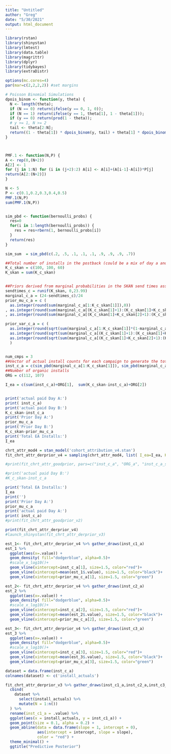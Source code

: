 ```yaml
---
title: "Untitled"
author: "Greg"
date: "5/30/2021"
output: html_document
---
```


```r
library(rstan)
library(shinystan)
library(lmtest)
library(data.table)
library(magrittr)
library(dplyr)
library(tidybayes)
library(extraDistr)

options(mc.cores=4)
par(mar=c(2,2,2,2)) #set margins
```



```r
# Poisson Binomial Simulations
dpois_binom <- function(y, theta) {
  N <- length(theta);
  if (N == 0) return(ifelse(y == 0, 1, 0));
  if (N == 1) return(ifelse(y == 1, theta[1], 1 - theta[1]));
  if (y == 0) return(prod(1 - theta));
  # y >= 1, N >= 2
  tail <- theta[2:N];
  return((1 - theta[1]) * dpois_binom(y, tail) + theta[1] * dpois_binom(y - 1, tail));
}



PMF.1 <- function(N,P) {
A <- rep(0,(N+2))
A[2] <- 1
for (j in 1:N) for (i in (j+2):2) A[i] <- A[i]+(A[i-1]-A[i])*P[j]
return(A[2:(N+2)])
}

N <- 5
P <- c(0.1,0.2,0.3,0.4,0.5)
PMF.1(N,P)
sum(PMF.1(N,P))


sim_pbd <- function(bernoulli_probs) {
  res=0
  for(i in 1:length(bernoulli_probs)) {
    res = res+rbern(1, bernoulli_probs[i])
  }
  return(res) 
}

sim_sum  = sim_pbd(c(.2, .5, .1, .1, .1, .9, .9, .9, .7))
```

```r
##Total number of installs in the postback (could be a mix of day a and day b installs)
K_c_skan = c(100, 100, 60)
K_skan = sum(K_c_skan)


##Priors derived from marginal probabilities in the SKAN send times assuming r=0
sendtimes_c = runif(K_skan, 0,23.99)
marginal_c_a = (24-sendtimes_c)/24
prior_mu_c_a = c ( 
  as.integer(round(sum(marginal_c_a[1:K_c_skan[1]]),0)) 
, as.integer(round(sum(marginal_c_a[(K_c_skan[1]+1):(K_c_skan[1]+K_c_skan[2])]),0)) 
, as.integer(round(sum(marginal_c_a[(K_c_skan[1]+K_c_skan[2]+1):(K_c_skan[1]+K_c_skan[2]+K_c_skan[3])]),0)) )

prior_var_c_a = c ( 
  as.integer(round(sqrt(sum(marginal_c_a[1:K_c_skan[1]]*(1-marginal_c_a[1:K_c_skan[1]]))),0)),
  as.integer(round(sqrt(sum(marginal_c_a[(K_c_skan[1]+1):(K_c_skan[1]+K_c_skan[2])]*(1-marginal_c_a[(K_c_skan[1]+1):(K_c_skan[1]+K_c_skan[2])]))),0)),
  as.integer(round(sqrt(sum(marginal_c_a[(K_c_skan[1]+K_c_skan[2]+1):(K_c_skan[1]+K_c_skan[2]+K_c_skan[3])]*(1-marginal_c_a[(K_c_skan[1]+K_c_skan[2]+1):(K_c_skan[1]+K_c_skan[2]+K_c_skan[3])]))),0))
  )


num_cmps = 3
##Vector of actual install counts for each campaign to generate the total installs in the EA server (inst_c_a is not passed to model), Also used to calculate accuracy as they are the labels
inst_c_a = c(sim_pbd(marginal_c_a[1:K_c_skan[1]]), sim_pbd(marginal_c_a[(K_c_skan[1]+1):(K_c_skan[1]+K_c_skan[2])]),sim_pbd(marginal_c_a[(K_c_skan[1]+K_c_skan[2]+1):(K_c_skan[1]+K_c_skan[2]+K_c_skan[3])]))
##Number of organic installs
ORG = c(112, 107)

I_ea = c(sum(inst_c_a)+ORG[1],  sum(K_c_skan-inst_c_a)+ORG[2])


print('actual paid Day A:')
print( inst_c_a)
print('actual paid Day B:')
K_c_skan-inst_c_a 
print('Prior Day A:')
prior_mu_c_a
print('Prior Day B:')
K_c_skan-prior_mu_c_a
print('Total EA Installs:')
I_ea
```

```r


chrt_attr_mod4 = stan_model('cohort_attribution_v4.stan')
fit_chrt_attr_derprior_v4 = sampling(chrt_attr_mod4, list( I_ea=I_ea, K_c_skan = K_c_skan, prior_mu_c_a=prior_mu_c_a,prior_var_c_a=prior_var_c_a^2,  num_cmps=num_cmps, bernoulli_probs_c1=marginal_c_a[1:K_c_skan[1]],bernoulli_probs_c2=marginal_c_a[(K_c_skan[1]+1):(K_c_skan[1]+K_c_skan[2])], bernoulli_probs_c3=marginal_c_a[(K_c_skan[1]+K_c_skan[2]+1):(K_c_skan[1]+K_c_skan[2]+K_c_skan[3])] , org_var=20  ), chains=4, iter=7000, warmup=3000)

#print(fit_chrt_attr_goodprior, pars=c("inst_c_a", "ORG_a", "inst_c_a_sum"))
```

```r

#print('actual paid Day B:')
#K_c_skan-inst_c_a 

print('Total EA Installs:')
I_ea
print('')
print('Prior Day A:')
prior_mu_c_a
print('actual paid Day A:')
print( inst_c_a)
#print(fit_chrt_attr_goodprior_v2)

print(fit_chrt_attr_derprior_v4)
#launch_shinystan(fit_chrt_attr_derprior_v3)
```

```r
est_1<- fit_chrt_attr_derprior_v4 %>% gather_draws(inst_c1_a) 
est_1 %>% 
  ggplot(aes(x=.value)) +
  geom_density( fill="dodgerblue", alpha=0.5)+
  #scale_x_log10()+
  geom_vline(xintercept=inst_c_a[1], size=1.5, color="red")+
  geom_vline(xintercept=mean(est_1$.value), size=1.5, color="black")+
  geom_vline(xintercept=prior_mu_c_a[1], size=1.5, color="green")

est_2<- fit_chrt_attr_derprior_v4 %>% gather_draws(inst_c2_a) 
est_2 %>% 
  ggplot(aes(x=.value)) +
  geom_density( fill="dodgerblue", alpha=0.5)+
  #scale_x_log10()+
  geom_vline(xintercept=inst_c_a[2], size=1.5, color="red")+
  geom_vline(xintercept=mean(est_2$.value), size=1.5, color="black")+
  geom_vline(xintercept=prior_mu_c_a[2], size=1.5, color="green")

est_3<- fit_chrt_attr_derprior_v4 %>% gather_draws(inst_c3_a) 
est_3 %>% 
  ggplot(aes(x=.value)) +
  geom_density( fill="dodgerblue", alpha=0.5)+
  #scale_x_log10()+
  geom_vline(xintercept=inst_c_a[3], size=1.5, color="red")+
  geom_vline(xintercept=mean(est_3$.value), size=1.5, color="black")+
  geom_vline(xintercept=prior_mu_c_a[3], size=1.5, color="green")


```

```r


dataset = data.frame(inst_c_a)
colnames(dataset) <- c('install_actuals')

fit_chrt_attr_derprior_v3 %>% gather_draws(inst_c1_a,inst_c2_a,inst_c3_a ) %>%
  cbind(
    dataset %>% 
      select(install_actuals) %>%
      mutate(N = 1:n())
  ) %>%
  rename(inst_c1_a = .value) %>%
  ggplot(aes(x = install_actuals, y = inst_c1_a)) + 
  geom_point(size = 0.1, alpha = 0.2) +
  geom_abline(data = data.frame(slope = 1, intercept = 0), 
              aes(intercept = intercept, slope = slope), 
              color = "red") +
  theme_minimal() + 
  ggtitle("Predictive Posterior")
```
